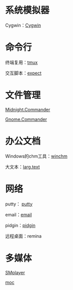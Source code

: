 = 系统模拟器 =

Cygwin：[[Cygwin]]

= 命令行 =

终端复用：[[tmux]]

交互脚本：[[expect]]

= 文件管理 =

[[Midnight.Commander]]

[[Gnome.Commander]]

= 办公文档 =

Windows的chm工具：[[winchm]]

大文本：[[larg.text]]

= 网络 =

putty： [[putty]]

email：[[email]]

pidgin：[[pidgin]]

远程桌面：remina

= 多媒体 =

[[SMplayer]]

[[moc]]

